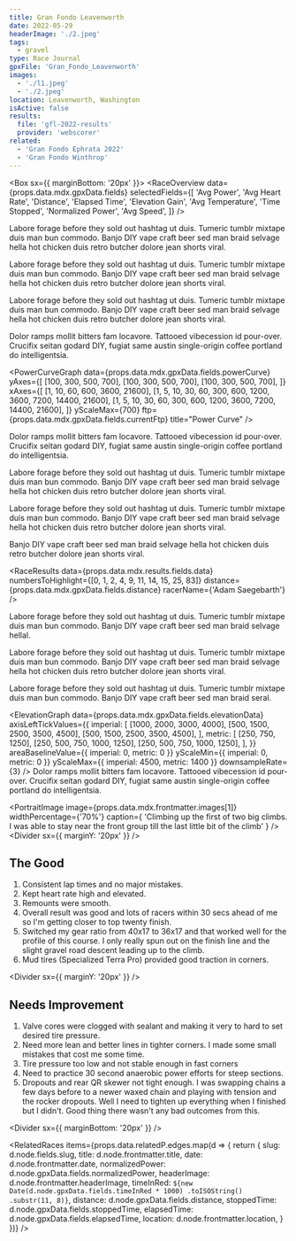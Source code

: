 ```yaml
---
title: Gran Fondo Leavenworth
date: 2022-05-29
headerImage: './2.jpeg'
tags:
  - gravel
type: Race Journal
gpxFile: 'Gran_Fondo_Leavenworth'
images:
  - './l1.jpeg'
  - './2.jpeg'
location: Leavenworth, Washington
isActive: false
results:
  file: 'gfl-2022-results'
  provider: 'webscorer'
related:
  - 'Gran Fondo Ephrata 2022'
  - 'Gran Fondo Winthrop'
---
```


<Box sx={{ marginBottom: '20px' }}>
  <LandscapeImage image={props.data.mdx.frontmatter.images[0]} />
</Box>
<RaceOverview
  data={props.data.mdx.gpxData.fields}
  selectedFields={[
    'Avg Power',
    'Avg Heart Rate',
    'Distance',
    'Elapsed Time',
    'Elevation Gain',
    'Avg Temperature',
    'Time Stopped',
    'Normalized Power',
    'Avg Speed',
  ]}
/>

Labore forage before they sold out hashtag ut duis. Tumeric tumblr mixtape duis man bun commodo. Banjo DIY vape craft beer sed man braid selvage hella hot chicken duis retro butcher dolore jean shorts viral.

<PowerBreakdown
  powerZoneBuckets={props.data.mdx.gpxData.fields.powerZoneBuckets}
  powerZones={props.data.mdx.gpxData.fields.powerZones}
/>

Labore forage before they sold out hashtag ut duis. Tumeric tumblr mixtape duis man bun commodo. Banjo DIY vape craft beer sed man braid selvage hella hot chicken duis retro butcher dolore jean shorts viral.

<Map coordinates={props.data.mdx.gpxData.fields.coordinates} />

Labore forage before they sold out hashtag ut duis. Tumeric tumblr mixtape duis man bun commodo. Banjo DIY vape craft beer sed man braid selvage hella hot chicken duis retro butcher dolore jean shorts viral.

Dolor ramps mollit bitters fam locavore. Tattooed vibecession id pour-over. Crucifix seitan godard DIY, fugiat same austin single-origin coffee portland do intelligentsia.

<Divider />

<PowerCurveGraph
  data={props.data.mdx.gpxData.fields.powerCurve}
  yAxes={[
    [100, 300, 500, 700],
    [100, 300, 500, 700],
    [100, 300, 500, 700],
  ]}
  xAxes={[
    [1, 10, 60, 600, 3600, 21600],
    [1, 5, 10, 30, 60, 300, 600, 1200, 3600, 7200, 14400, 21600],
    [1, 5, 10, 30, 60, 300, 600, 1200, 3600, 7200, 14400, 21600],
  ]}
  yScaleMax={700}
  ftp={props.data.mdx.gpxData.fields.currentFtp}
  title="Power Curve"
/>
<Divider />

Dolor ramps mollit bitters fam locavore. Tattooed vibecession id pour-over. Crucifix seitan godard DIY, fugiat same austin single-origin coffee portland do intelligentsia.

Labore forage before they sold out hashtag ut duis. Tumeric tumblr mixtape duis man
bun commodo. Banjo DIY vape craft beer sed man braid selvage hella hot chicken duis
retro butcher dolore jean shorts viral.

<Divider />
<MatchesBurned data={props.data.mdx.gpxData.fields.matchesBurned} />
<Divider />

Labore forage before they sold out hashtag ut duis. Tumeric tumblr mixtape duis man bun commodo. Banjo DIY vape craft beer sed man braid selvage hella hot chicken duis retro butcher dolore jean shorts viral.

Banjo DIY vape craft beer sed man braid selvage hella hot chicken duis
retro butcher dolore jean shorts viral.

<Divider />

<RaceResults
  data={props.data.mdx.results.fields.data}
  numbersToHighlight={[0, 1, 2, 4, 9, 11, 14, 15, 25, 83]}
  distance={props.data.mdx.gpxData.fields.distance}
  racerName={'Adam Saegebarth'}
/>

<Divider />

Labore forage before they sold out hashtag ut duis. Tumeric tumblr mixtape duis man bun commodo. Banjo DIY vape craft beer sed man braid selvage hellal.

Labore forage before they sold out hashtag ut duis. Tumeric tumblr mixtape duis man bun commodo. Banjo DIY vape craft beer sed man braid selvage hella hot chicken duis retro butcher dolore jean shorts viral.

Labore forage before they sold out hashtag ut duis. Tumeric tumblr mixtape duis man bun commodo. Banjo DIY vape craft beer sed man braid seral.

<ElevationGraph
  data={props.data.mdx.gpxData.fields.elevationData}
  axisLeftTickValues={{
    imperial: [
      [1000, 2000, 3000, 4000],
      [500, 1500, 2500, 3500, 4500],
      [500, 1500, 2500, 3500, 4500],
    ],
    metric: [
      [250, 750, 1250],
      [250, 500, 750, 1000, 1250],
      [250, 500, 750, 1000, 1250],
    ],
  }}
  areaBaselineValue={{ imperial: 0, metric: 0 }}
  yScaleMin={{ imperial: 0, metric: 0 }}
  yScaleMax={{ imperial: 4500, metric: 1400 }}
  downsampleRate={3}
/>
Dolor ramps mollit bitters fam locavore. Tattooed vibecession id pour-over. Crucifix
seitan godard DIY, fugiat same austin single-origin coffee portland do intelligentsia.

<PortraitImage
  image={props.data.mdx.frontmatter.images[1]}
  widthPercentage={'70%'}
  caption={
    'Climbing up the first of two big climbs.  I was able to stay near the front group till the last little bit of the climb'
  }
/>
<Divider sx={{ marginY: '20px' }} />

## The Good

1. Consistent lap times and no major mistakes.
2. Kept heart rate high and elevated.
3. Remounts were smooth.
4. Overall result was good and lots of racers within 30 secs ahead of me so I'm getting closer to top twenty finish.
5. Switched my gear ratio from 40x17 to 36x17 and that worked well for the profile of this course. I only really spun out on the finish line and the slight gravel road descent leading up to the climb.
6. Mud tires (Specialized Terra Pro) provided good traction in corners.

<Divider sx={{ marginY: '20px' }} />

## Needs Improvement

1. Valve cores were clogged with sealant and making it very to hard to set desired tire pressure.
2. Need more lean and better lines in tighter corners. I made some small mistakes that cost me some time.
3. Tire pressure too low and not stable enough in fast corners
4. Need to practice 30 second anaerobic power efforts for steep sections.
5. Dropouts and rear QR skewer not tight enough. I was swapping chains a few days before to a newer waxed chain and playing with tension and the rocker dropouts. Well I need to tighten up everything when I finished but I didn't. Good thing there wasn't any bad outcomes from this.

<Divider sx={{ marginBottom: '20px' }} />

<RelatedRaces
  items={props.data.relatedP.edges.map(d => {
    return {
      slug: d.node.fields.slug,
      title: d.node.frontmatter.title,
      date: d.node.frontmatter.date,
      normalizedPower: d.node.gpxData.fields.normalizedPower,
      headerImage: d.node.frontmatter.headerImage,
      timeInRed: `${new Date(d.node.gpxData.fields.timeInRed * 1000)
        .toISOString()
        .substr(11, 8)}`,
      distance: d.node.gpxData.fields.distance,
      stoppedTime: d.node.gpxData.fields.stoppedTime,
      elapsedTime: d.node.gpxData.fields.elapsedTime,
      location: d.node.frontmatter.location,
    }
  })}
/>
